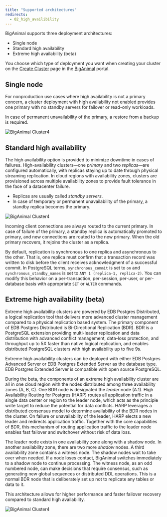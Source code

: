 ```yaml
---
title: "Supported architectures"
redirects:
  - 02_high_availibility
---
```


BigAnimal supports three deployment architectures: 
- Single node
- Standard high availability
- Extreme high availability (beta)

You choose which type of deployment you want when creating your cluster on the [Create Cluster](https://portal.biganimal.com/create-cluster) page in the [BigAnimal](https://portal.biganimal.com) portal.  

## Single node

For nonproduction use cases where high availability is not a primary concern, a cluster deployment with high availability not enabled provides one primary with no standby servers for failover or read-only workloads. 

In case of permanent unavailability of the primary, a restore from a backup is required. 

![*BigAnimal Cluster4*](images/Single-Node-Diagram-2x.png)

## Standard high availability

The high availability option is provided to minimize downtime in cases of failures. High-availability clusters—one *primary* and two *replicas*—are configured automatically, with replicas staying up to date through physical streaming replication. In cloud regions with availability zones, clusters are provisioned across multiple availability zones to provide fault tolerance in the face of a datacenter failure.

-   Replicas are usually called *standby servers*. 
-   In case of temporary or permanent unavailability of the primary, a standby replica becomes the primary.

![*BigAnimal Cluster4*](images/HA-diagram-2x.png)

Incoming client connections are always routed to the current primary. In case of failure of the primary, a standby replica is automatically promoted to primary, and new connections are routed to the new primary. When the old primary recovers, it rejoins the cluster as a replica.

By default, replication is synchronous to one replica and asynchronous to the other. That is, one replica must confirm that a transaction record was written to disk before the client receives acknowledgment of a successful commit. In PostgreSQL terms, `synchronous_commit` is set to `on` and `synchronous_standby_names` is set to `ANY 1 (replica-1, replica-2)`. You can modify this behavior on a per-transaction, per-session, per-user, or per-database basis with appropriate `SET` or `ALTER` commands.

## Extreme high availability (beta)

Extreme high availability clusters are powered by EDB Postgres Distributed, a logical replication tool that delivers more advanced cluster management compared to a physical replication based system. The primary component of EDB Postgres Distributed is Bi-Directional Replication (BDR). BDR is a PostgreSQL extension providing multi-leader replication and data distribution with advanced conflict management, data-loss protection, and throughput up to 5X faster than native logical replication, and enables distributed PostgreSQL clusters with high availability up to five 9s. 

Extreme high availability clusters can be deployed with either EDB Postgres Advanced Server or EDB Postgres Extended Server as the database type. EDB Postgres Extended Server is compatible with open source PostgreSQL. 

During the beta, the components of an extreme high availability cluster are all in one cloud region with the nodes distributed among three availability zones (A, B, C). One BDR node is designated the *leader* node (A.1). High Availability Routing for Postgres (HARP) routes all application traffic in a single data center or region to the leader node, which acts as the principle write target to reduce the potential for data conflicts. HARP leverages a distributed consensus model to determine availability of the BDR nodes in the cluster. On failure or unavailability of the leader, HARP elects a new leader and redirects application traffic. Together with the core capabilities of BDR, this mechanism of routing application traffic to the leader node enables fast failover and switchover without risk of data loss. 

The leader node exists in one availability zone along with a shadow node. In another availability zone, there are two more *shadow* nodes. A third availability zone contains a witness node. The shadow nodes wait to take over when needed. If a node loses contact, BigAnimal switches immediately to a shadow node to continue processing. The witness node, as an odd numbered node, can make decisions that require consensus, such as generating new global sequences or distributed DDL operations. This is a normal BDR node that is deliberately set up not to replicate any tables or data to it.

This architecture allows for higher performance and faster failover recovery compared to standard high availability.  

![*BigAnimal Cluster4*](images/Extreme-HA-Diagram-2x.png)

